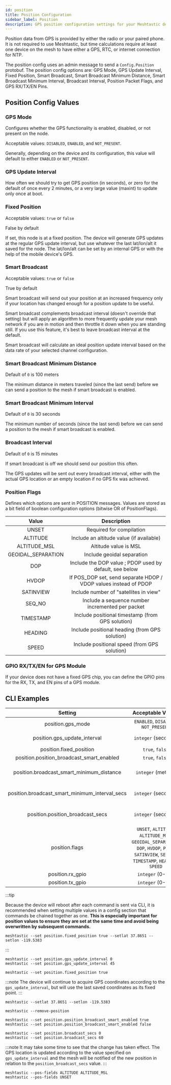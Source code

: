 ```yaml
---
id: position
title: Position Configuration
sidebar_label: Position
description: GPS position configuration settings for your Meshtastic device including update intervals, broadcast settings, and GPIO.
---
```



Position data from GPS is provided by either the radio or your paired phone. It is not required to use Meshtastic, but time calculations require at least one device on the mesh to have either a GPS, RTC, or internet connection for NTP.

The position config uses an admin message to send a `Config.Position` protobuf. The position config options are: GPS Mode, GPS Update Interval, Fixed Position, Smart Broadcast, Smart Broadcast Minimum Distance, Smart Broadcast Minimum Interval, Broadcast Interval, Position Packet Flags, and GPS RX/TX/EN Pins.

## Position Config Values

### GPS Mode <CompatibilityIcons configKey="position_gps_mode" />

Configures whether the GPS functionality is enabled, disabled, or not present on the node.

Acceptable values: `DISABLED`, `ENABLED`, and `NOT_PRESENT`.

Generally, depending on the device and its configuration, this value will default to either `ENABLED` or `NOT_PRESENT`.

### GPS Update Interval <CompatibilityIcons configKey="position_gps_update_interval" />

How often we should try to get GPS position (in seconds), or zero for the default of once every 2 minutes, or a very large value (maxint) to update only once at boot.

### Fixed Position <CompatibilityIcons configKey="position_fixed_position" />

Acceptable values: `true` or `false`

False by default

If set, this node is at a fixed position. The device will generate GPS updates at the regular GPS update interval, but use whatever the last lat/lon/alt it saved for the node. The lat/lon/alt can be set by an internal GPS or with the help of the mobile device's GPS.

### Smart Broadcast <CompatibilityIcons configKey="position_broadcast_smart_enabled" />

Acceptable values: `true` or `false`

True by default

Smart broadcast will send out your position at an increased frequency only if your location has changed enough for a position update to be useful.

Smart broadcast complements broadcast interval (doesn't override that setting) but will apply an algorithm to more frequently update your mesh network if you are in motion and then throttle it down when you are standing still. If you use this feature, it's best to leave broadcast interval at the default.

Smart broadcast will calculate an ideal position update interval based on the data rate of your selected channel configuration.

### Smart Broadcast Minimum Distance <CompatibilityIcons configKey="position_broadcast_smart_minimum_distance" />

Default of `0` is 100 meters

The minimum distance in meters traveled (since the last send) before we can send a position to the mesh if smart broadcast is enabled.

### Smart Broadcast Minimum Interval <CompatibilityIcons configKey="position_broadcast_smart_minimum_interval_secs" />

Default of `0` is 30 seconds

The minimum number of seconds (since the last send) before we can send a position to the mesh if smart broadcast is enabled.

### Broadcast Interval <CompatibilityIcons configKey="position_broadcast_secs" />

Default of `0` is 15 minutes

If smart broadcast is off we should send our position this often.

The GPS updates will be sent out every broadcast interval, either with the actual GPS location or an empty location if no GPS fix was achieved.

### Position Flags <CompatibilityIcons configKey="position_flags" />

Defines which options are sent in POSITION messages. Values are stored as a bit field of boolean configuration options (bitwise OR of PositionFlags).

|       Value        |                           Description                            |
| :----------------: | :--------------------------------------------------------------: |
|       UNSET        |                     Required for compilation                     |
|      ALTITUDE      |             Include an altitude value (if available)             |
|    ALTITUDE_MSL    |                      Altitude value is MSL                       |
| GEOIDAL_SEPARATION |                    Include geoidal separation                    |
|        DOP         |     Include the DOP value ; PDOP used by default, see below      |
|       HVDOP        | If POS_DOP set, send separate HDOP / VDOP values instead of PDOP |
|     SATINVIEW      |              Include number of "satellites in view"              |
|       SEQ_NO       |         Include a sequence number incremented per packet         |
|     TIMESTAMP      |         Include positional timestamp (from GPS solution)         |
|      HEADING       |          Include positional heading (from GPS solution)          |
|       SPEED        |           Include positional speed (from GPS solution)           |

### GPIO RX/TX/EN for GPS Module <CompatibilityIcons configKey="position_gps_rx_tx_en_gpio" />

If your device does not have a fixed GPS chip, you can define the GPIO pins for the RX, TX, and EN pins of a GPS module.

## CLI Examples

|                    Setting                     |                                                             Acceptable Values                                                             |           Default            |
| :--------------------------------------------: | :---------------------------------------------------------------------------------------------------------------------------------------: | :--------------------------: |
|               position.gps_mode                |                                                   `ENABLED`, `DISABLED`, `NOT_PRESENT`                                                    |  `ENABLED` or `NOT_PRESENT`  |
|          position.gps_update_interval          |                                                            `integer` (seconds)                                                            |   Default `0` is 2 Minutes   |
|            position.fixed_position             |                                                              `true`, `false`                                                              |           `false`            |
|   position.position_broadcast_smart_enabled    |                                                              `true`, `false`                                                              |            `true`            |
|   position.broadcast_smart_minimum_distance    |                                                            `integer` (meters)                                                             | Default of `0` is 100 Meters |
| position.broadcast_smart_minimum_interval_secs |                                                            `integer` (seconds)                                                            | Default of `0` is 15 Minutes |
|        position.position_broadcast_secs        |                                                            `integer` (seconds)                                                            | Default of `0` is 15 minutes |
|                 position.flags                 | `UNSET`, `ALTITUDE`, `ALTITUDE_MSL`, `GEOIDAL_SEPARATION`, `DOP`, `HVDOP`, `PDOP`, `SATINVIEW`, `SEQ_NO`, `TIMESTAMP`, `HEADING`, `SPEED` |           `UNSET`            |
|                position.rx_gpio                |                                                             `integer` (0-39)                                                              |           `UNSET`            |
|                position.tx_gpio                |                                                             `integer` (0-34)                                                              |           `UNSET`            |

:::tip

Because the device will reboot after each command is sent via CLI, it is recommended when setting multiple values in a config section that commands be chained together as one. **This is especially important for position values to ensure they are set at the same time and avoid being overwritten by subsequent commands.**

```shell title="Example:"
meshtastic --set position.fixed_position true --setlat 37.8651 --setlon -119.5383
```

:::

```shell title="Set GPS update interval (Default of 0 is 2 Minutes)"
meshtastic --set position.gps_update_interval 0
meshtastic --set position.gps_update_interval 45
```

```shell title="Set Fixed Position - Current Location"
meshtastic --set position.fixed_position true
```

:::note
The device will continue to acquire GPS coordinates according to the `gps_update_interval`, but will use the last saved coordinates as its fixed point.
:::

```shell title="Set and Enable Fixed Position - User Defined"
meshtastic --setlat 37.8651 --setlon -119.5383
```

```shell title="Remove and Unset Fixed Position"
meshtastic --remove-position
```

```shell title="Enable / Disable Smart position broadcast (Enabled by default)"
meshtastic --set position.position_broadcast_smart_enabled true
meshtastic --set position.position_broadcast_smart_enabled false
```

```shell title="Set Position Broadcast Interval (Default of 0 is 15 minutes)"
meshtastic --set position.broadcast_secs 0
meshtastic --set position.broadcast_secs 60
```

:::note
It may take some time to see that the change has taken effect. The GPS location is updated according to the value specified on `gps_update_interval` and the mesh will be notified of the new position in relation to the `position_broadcast_secs` value.
:::

```shell title="Set / Unset Position Flags"
meshtastic --pos-fields ALTITUDE ALTITUDE_MSL
meshtastic --pos-fields UNSET
```
